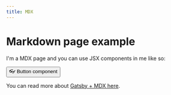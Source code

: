 ```yaml
---
title: MDX
---
```



# Markdown page example

I'm a MDX page and you can use JSX components in me like so:

<p>
  <Button>👓 Button component</Button>
</p>

You can read more about [Gatsby + MDX here](https://www.gatsbyjs.org/packages/gatsby-plugin-mdx/).
